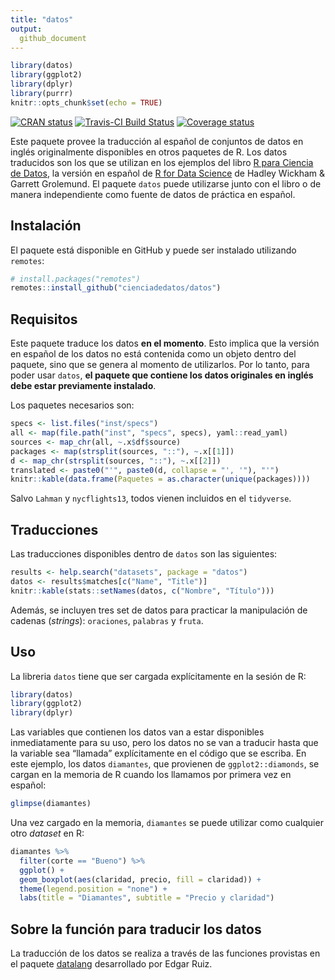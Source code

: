 ```yaml
---
title: "datos"
output: 
  github_document
---
```


```r
library(datos)
library(ggplot2)
library(dplyr)
library(purrr)
knitr::opts_chunk$set(echo = TRUE)
```

[![CRAN status](https://www.r-pkg.org/badges/version/datos)](https://cran.r-project.org/package=datos)
[![Travis-CI Build Status](https://travis-ci.org/cienciadedatos/datos.svg?branch=master)](https://travis-ci.org/cienciadedatos/datos)
[![Coverage status](https://codecov.io/gh/cienciadedatos/datos/branch/master/graph/badge.svg)](https://codecov.io/github/cienciadedatos/datos?branch=master)

Este paquete provee la traducción al español de conjuntos de datos en inglés originalmente disponibles en otros paquetes de R. Los datos traducidos son los que se utilizan en los ejemplos del libro [R para Ciencia de Datos](es.r4ds.hadley.nz), la versión en español de [R for Data Science](r4ds.had.nz.co) de Hadley Wickham & Garrett Grolemund. El paquete `datos` puede utilizarse junto con el libro o de manera independiente como fuente de datos de práctica en español. 

## Instalación

El paquete está disponible en GitHub y puede ser instalado utilizando `remotes`:

```r
# install.packages("remotes")
remotes::install_github("cienciadedatos/datos")
```

## Requisitos

Este paquete traduce los datos **en el momento**. Esto implica que la versión en español de los datos no está contenida como un objeto dentro del paquete, sino que se genera al momento de utilizarlos. Por lo tanto, para poder usar `datos`, **el paquete que contiene los datos originales en inglés debe estar previamente instalado**. 

Los paquetes necesarios son:

```r
specs <- list.files("inst/specs")
all <- map(file.path("inst", "specs", specs), yaml::read_yaml)
sources <- map_chr(all, ~.x$df$source)
packages <- map(strsplit(sources, "::"), ~.x[[1]])
d <- map_chr(strsplit(sources, "::"), ~.x[[2]])
translated <- paste0("'", paste0(d, collapse = "', '"), "'")
knitr::kable(data.frame(Paquetes = as.character(unique(packages))))
```

Salvo `Lahman` y `nycflights13`, todos vienen incluidos en el `tidyverse`. 

## Traducciones

Las traducciones disponibles dentro de `datos` son las siguientes:

```r
results <- help.search("datasets", package = "datos")
datos <- results$matches[c("Name", "Title")]
knitr::kable(stats::setNames(datos, c("Nombre", "Título")))
```

Además, se incluyen tres set de datos para practicar la manipulación de cadenas (_strings_): `oraciones`, `palabras` y `fruta`. 

## Uso

La libreria `datos` tiene que ser cargada explícitamente en la sesión de R:

```r
library(datos)
library(ggplot2)
library(dplyr)
```

Las variables que contienen los datos van a estar disponibles inmediatamente para su uso, pero los datos no se van a traducir hasta que la variable sea "llamada" explícitamente en el código que se escriba. En este ejemplo, los datos `diamantes`, que provienen de `ggplot2::diamonds`, se cargan en la memoria de R cuando los llamamos por primera vez en español:

```r
glimpse(diamantes)
```

Una vez cargado en la memoria, `diamantes` se puede utilizar como cualquier otro _dataset_ en R:

```r
diamantes %>%
  filter(corte == "Bueno") %>%
  ggplot() +
  geom_boxplot(aes(claridad, precio, fill = claridad)) +
  theme(legend.position = "none") +
  labs(title = "Diamantes", subtitle = "Precio y claridad")
```


## Sobre la función para traducir los datos 

La traducción de los datos se realiza a través de las funciones provistas en el paquete [datalang](https://github.com/edgararuiz/datalang) desarrollado por Edgar Ruiz. 
